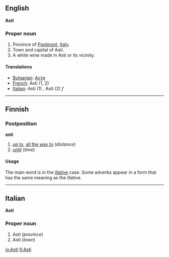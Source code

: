 ==English==
'''Asti'''

===Proper noun===

#Province of [[Piedmont]], [[Italy]].
#Town and capital of Asti.
#A white wine made in Asti or its vicinity.

====Translations====

*[[Bulgarian]]: [[Асти]]
*[[French]]: Asti (1, 2)
*[[Italian]]: Asti (1) '' '', Asti (2) ''f''

----

==Finnish==

===Postposition===
'''asti'''

# [[up to]], [[all the way to]] (''distance'')
# [[until]] (''time'')

====Usage====
The main word is in the [[illative]] case. Some adverbs appear in a form that has the same meaning as the illative.

----

==Italian==
'''Asti'''

===Proper noun===

#Asti (''province'')
#Asti (''town'')

[[io:Asti]]
[[fi:Asti]]